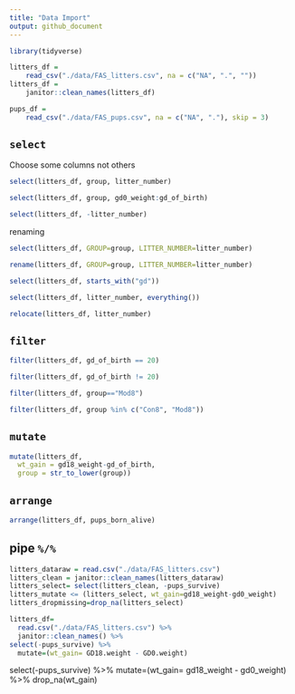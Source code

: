 ```yaml
---
title: "Data Import"
output: github_document
---
```


```r
library(tidyverse)
```

```r

litters_df = 
    read_csv("./data/FAS_litters.csv", na = c("NA", ".", ""))
litters_df = 
    janitor::clean_names(litters_df)

pups_df = 
    read_csv("./data/FAS_pups.csv", na = c("NA", "."), skip = 3)
```
## `select`
Choose some columns not others
```r
select(litters_df, group, litter_number)
```
```r
select(litters_df, group, gd0_weight:gd_of_birth)
```
```r
select(litters_df, -litter_number)
```
renaming
```r
select(litters_df, GROUP=group, LITTER_NUMBER=litter_number)
```
```r
rename(litters_df, GROUP=group, LITTER_NUMBER=litter_number)
```
```r
select(litters_df, starts_with("gd"))
```

```r
select(litters_df, litter_number, everything())
```
```r
relocate(litters_df, litter_number)
```


## `filter`

```r
filter(litters_df, gd_of_birth == 20)
```
```r
filter(litters_df, gd_of_birth != 20)
```
```r
filter(litters_df, group=="Mod8")
```

```r
filter(litters_df, group %in% c("Con8", "Mod8"))
```
## `mutate`
```r
mutate(litters_df,
  wt_gain = gd18_weight-gd_of_birth,
  group = str_to_lower(group))
```

## `arrange`

```r
arrange(litters_df, pups_born_alive)


```
## pipe `%/%`

```r

litters_dataraw = read.csv("./data/FAS_litters.csv")
litters_clean = janitor::clean_names(litters_dataraw)
litters_select= select(litters_clean, -pups_survive)
litters_mutate <= (litters_select, wt_gain=gd18_weight-gd0_weight)
litters_dropmissing=drop_na(litters_select)
```


```r
litters_df=
  read.csv("./data/FAS_litters.csv") %>% 
  janitor::clean_names() %>% 
select(-pups_survive) %>% 
  mutate=(wt_gain= GD18.weight - GD0.weight) 
```
  select(-pups_survive) %>% 
  mutate=(wt_gain= gd18_weight - gd0_weight) %>% 
  drop_na(wt_gain)



